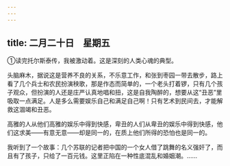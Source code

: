 ```yaml
---
---
---
```

title: 二月二十日　星期五
---




①读完托尔斯泰传，我被激动着。这是深刻的人类心魂的典型。

头脑麻木，据说这是营养不良的关系，不乐意工作，和张到枣园一带去散步，路上看了几个兵士和农民扮演秧歌，那是作态而简单的，一个老头打着锣，只有几个孩子观众，但扮演的人还是庄严认真地唱和扭，这是自我陶醉的，想要从这“丑恶”里吸取一点满足。人是多么需要娱乐自己和满足自己啊！只有艺术到民间去，才能解救这涸竭和丑恶。

高雅的人从他们高雅的娱乐中得到快感，卑丑的人们从卑丑的娱乐中得到快感，他们这求美——有意无意——却是同一的，在质上他们所得的恐怕也是同一的。

我听到了一个故事：几个苏联的记者把中国的一个女人借了跳舞的名义强奸了，而且有了孩子，只给了一百元钱。这里正陷在一种性底混乱和婚姻潮。……